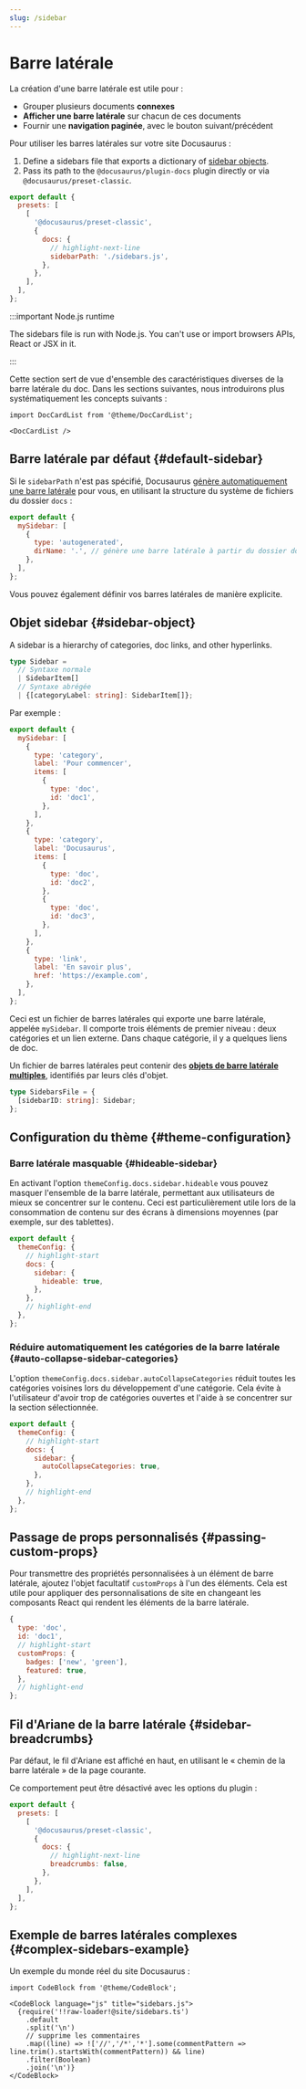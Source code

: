 ```yaml
---
slug: /sidebar
---
```


# Barre latérale

La création d'une barre latérale est utile pour :

- Grouper plusieurs documents **connexes**
- **Afficher une barre latérale** sur chacun de ces documents
- Fournir une **navigation paginée**, avec le bouton suivant/précédent

Pour utiliser les barres latérales sur votre site Docusaurus :

1. Define a sidebars file that exports a dictionary of [sidebar objects](#sidebar-object).
2. Pass its path to the `@docusaurus/plugin-docs` plugin directly or via `@docusaurus/preset-classic`.

```js title="docusaurus.config.js"
export default {
  presets: [
    [
      '@docusaurus/preset-classic',
      {
        docs: {
          // highlight-next-line
          sidebarPath: './sidebars.js',
        },
      },
    ],
  ],
};
```

:::important Node.js runtime

The sidebars file is run with Node.js. You can't use or import browsers APIs, React or JSX in it.

:::

Cette section sert de vue d'ensemble des caractéristiques diverses de la barre latérale du doc. Dans les sections suivantes, nous introduirons plus systématiquement les concepts suivants :

```mdx-code-block
import DocCardList from '@theme/DocCardList';

<DocCardList />
```

## Barre latérale par défaut {#default-sidebar}

Si le `sidebarPath` n'est pas spécifié, Docusaurus [génère automatiquement une barre latérale](autogenerated.mdx) pour vous, en utilisant la structure du système de fichiers du dossier `docs` :

```js title="sidebars.js"
export default {
  mySidebar: [
    {
      type: 'autogenerated',
      dirName: '.', // génère une barre latérale à partir du dossier docs (ou versioned_docs/<version>)
    },
  ],
};
```

Vous pouvez également définir vos barres latérales de manière explicite.

## Objet sidebar {#sidebar-object}

A sidebar is a hierarchy of categories, doc links, and other hyperlinks.

```ts
type Sidebar =
  // Syntaxe normale
  | SidebarItem[]
  // Syntaxe abrégée
  | {[categoryLabel: string]: SidebarItem[]};
```

Par exemple :

```js title="sidebars.js"
export default {
  mySidebar: [
    {
      type: 'category',
      label: 'Pour commencer',
      items: [
        {
          type: 'doc',
          id: 'doc1',
        },
      ],
    },
    {
      type: 'category',
      label: 'Docusaurus',
      items: [
        {
          type: 'doc',
          id: 'doc2',
        },
        {
          type: 'doc',
          id: 'doc3',
        },
      ],
    },
    {
      type: 'link',
      label: 'En savoir plus',
      href: 'https://example.com',
    },
  ],
};
```

Ceci est un fichier de barres latérales qui exporte une barre latérale, appelée `mySidebar`. Il comporte trois éléments de premier niveau : deux catégories et un lien externe. Dans chaque catégorie, il y a quelques liens de doc.

Un fichier de barres latérales peut contenir des [**objets de barre latérale multiples**](multiple-sidebars.mdx), identifiés par leurs clés d'objet.

```ts
type SidebarsFile = {
  [sidebarID: string]: Sidebar;
};
```

## Configuration du thème {#theme-configuration}

### Barre latérale masquable {#hideable-sidebar}

En activant l'option `themeConfig.docs.sidebar.hideable` vous pouvez masquer l'ensemble de la barre latérale, permettant aux utilisateurs de mieux se concentrer sur le contenu. Ceci est particulièrement utile lors de la consommation de contenu sur des écrans à dimensions moyennes (par exemple, sur des tablettes).

```js title="docusaurus.config.js"
export default {
  themeConfig: {
    // highlight-start
    docs: {
      sidebar: {
        hideable: true,
      },
    },
    // highlight-end
  },
};
```

### Réduire automatiquement les catégories de la barre latérale {#auto-collapse-sidebar-categories}

L'option `themeConfig.docs.sidebar.autoCollapseCategories` réduit toutes les catégories voisines lors du développement d'une catégorie. Cela évite à l'utilisateur d'avoir trop de catégories ouvertes et l'aide à se concentrer sur la section sélectionnée.

```js title="docusaurus.config.js"
export default {
  themeConfig: {
    // highlight-start
    docs: {
      sidebar: {
        autoCollapseCategories: true,
      },
    },
    // highlight-end
  },
};
```

## Passage de props personnalisés {#passing-custom-props}

Pour transmettre des propriétés personnalisées à un élément de barre latérale, ajoutez l'objet facultatif `customProps` à l'un des éléments. Cela est utile pour appliquer des personnalisations de site en changeant les composants React qui rendent les éléments de la barre latérale.

```js
{
  type: 'doc',
  id: 'doc1',
  // highlight-start
  customProps: {
    badges: ['new', 'green'],
    featured: true,
  },
  // highlight-end
};
```

## Fil d'Ariane de la barre latérale {#sidebar-breadcrumbs}

Par défaut, le fil d'Ariane est affiché en haut, en utilisant le « chemin de la barre latérale » de la page courante.

Ce comportement peut être désactivé avec les options du plugin :

```js title="docusaurus.config.js"
export default {
  presets: [
    [
      '@docusaurus/preset-classic',
      {
        docs: {
          // highlight-next-line
          breadcrumbs: false,
        },
      },
    ],
  ],
};
```

## Exemple de barres latérales complexes {#complex-sidebars-example}

Un exemple du monde réel du site Docusaurus :

```mdx-code-block
import CodeBlock from '@theme/CodeBlock';

<CodeBlock language="js" title="sidebars.js">
  {require('!!raw-loader!@site/sidebars.ts')
    .default
    .split('\n')
    // supprime les commentaires
    .map((line) => !['//','/*','*'].some(commentPattern => line.trim().startsWith(commentPattern)) && line)
    .filter(Boolean)
    .join('\n')}
</CodeBlock>
```
